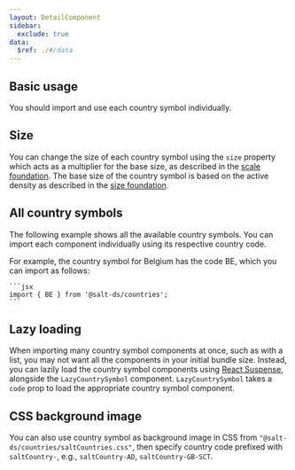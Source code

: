 ```yaml
---
layout: DetailComponent
sidebar:
  exclude: true
data:
  $ref: ./#/data
---
```


<LivePreviewControls>
  <LivePreview componentName="country-symbol" exampleName="BasicUsage">
    
## Basic usage

You should import and use each country symbol individually.

  </LivePreview>
  <LivePreview componentName="country-symbol" exampleName="Size">

## Size

You can change the size of each country symbol using the `size` property which acts as a multiplier for the base size, as described in the [scale foundation](/salt/foundations/scale). The base size of the country symbol is based on the active density as described in the [size foundation](/salt/foundations/size).

  </LivePreview>
  <LivePreview componentName="country-symbol" exampleName="AllCountrySymbols">

## All country symbols

The following example shows all the available country symbols. You can import each component individually using its respective country code.

For example, the country symbol for Belgium has the code BE, which you can import as follows:

    ```jsx
    import { BE } from '@salt-ds/countries';
    ```

  </LivePreview>
  <LivePreview componentName="country-symbol" exampleName="LazyLoading">

## Lazy loading

When importing many country symbol components at once, such as with a list, you may not want all the components in your initial bundle size. Instead, you can lazily load the country symbol components using [React Suspense](https://react.dev/reference/react/Suspense), alongside the `LazyCountrySymbol` component. `LazyCountrySymbol` takes a `code` prop to load the appropriate country symbol component.

  </LivePreview>
  <LivePreview componentName="country-symbol" exampleName="CssBackgroundImage">

## CSS background image

You can also use country symbol as background image in CSS from `"@salt-ds/countries/saltCountries.css"`, then specify country code prefixed with `saltCountry-`, e.g., `saltCountry-AD`, `saltCountry-GB-SCT`.

  </LivePreview>

</LivePreviewControls>
